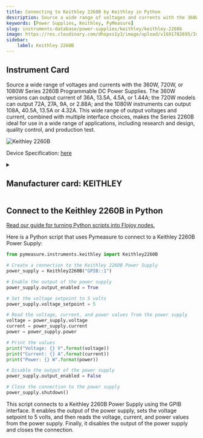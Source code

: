 ```yaml
---
title: Connecting to Keithley 2260B by Keithley in Python
description: Source a wide range of voltages and currents with the 360W, 720W, or 1080W Series 2260B Programmable DC Power Supplies. The 360W versions can output current of 36A, 13.5A, 4.5A, or 1.44A; the 720W models can output 72A, 27A, 9A, or 2.88A; and the 1080W instruments can output 108A, 40.5A, 13.5A or 4.32A. This wide range of output voltages and current, combined with multiple interface choices, makes the Series 2260B ideal for use in a wide range of applications, including research and design, quality control, and production test.
keywords: [Power Supplies, Keithley, PyMeasure] 
slug: instruments-database/power-supplies/keithley/keithley-2260b 
image: https://res.cloudinary.com/dhopxs1y3/image/upload/v1691782695/Instruments/Power%20Supplies/Keithley-2260B/Keithley-2260B.webp
sidebar:
    label: Keithley 2260B 
---
```



## Instrument Card

Source a wide range of voltages and currents with the 360W, 720W, or 1080W Series 2260B Programmable DC Power Supplies. The 360W versions can output current of 36A, 13.5A, 4.5A, or 1.44A; the 720W models can output 72A, 27A, 9A, or 2.88A; and the 1080W instruments can output 108A, 40.5A, 13.5A or 4.32A. This wide range of output voltages and current, combined with multiple interface choices, makes the Series 2260B ideal for use in a wide range of applications, including research and design, quality control, and production test.

![Keithley 2260B](https://res.cloudinary.com/dhopxs1y3/image/upload/v1691782695/Instruments/Power%20Supplies/Keithley-2260B/Keithley-2260B.webp)

Device Specification: [here](https://download.tek.com/datasheet/1KW-73968-1_2260B_Programmable_DC_Power_Supplies_Datasheet_102122.pdf)

<details style={{ marginTop: "15px"}}>
<summary><h2 style={{display:'inline'}}>Manufacturer card: KEITHLEY</h2></summary>

![KEITHLEY](https://res.cloudinary.com/dhopxs1y3/image/upload/v1692806202/Instruments/Vendor%20Logos/Keithley.png)

Keithley Instruments is a measurement and instrument company headquartered in Solon, Ohio, that develops, manufactures, markets, and sells data acquisition products, as well as complete systems for high-volume production and assembly testing.

- Headquarters: Cleveland, Ohio, United States
- Yearly Revenue (millions, USD): 110.6
- Vendor Website: [here](https://www.tek.com/en)

</details>


<FeaturedInstrumentVideo category="POWER_SUPPLIES" />

## Connect to the Keithley 2260B in Python

[Read our guide for turning Python scripts into Flojoy nodes.](https://docs.flojoy.ai/contribution/blocks/custom-flojoy-block/)



<Tabs>
<TabItem value="Flojoy" label="Flojoy" className="flojoy-instrument-tabs">

<SectionsCard category="POWER_SUPPLIES" manufacturer="Keithley"></SectionsCard>

</TabItem>
<TabItem value="PyMeasure" label="PyMeasure">

Here is a Python script that uses Pymeasure to connect to a Keithley 2260B Power Supply:

```python
from pymeasure.instruments.keithley import Keithley2260B

# Create a connection to the Keithley 2260B Power Supply
power_supply = Keithley2260B("GPIB::1")

# Enable the output of the power supply
power_supply.output_enabled = True

# Set the voltage setpoint to 5 volts
power_supply.voltage_setpoint = 5

# Read the voltage, current, and power values from the power supply
voltage = power_supply.voltage
current = power_supply.current
power = power_supply.power

# Print the values
print("Voltage: {} V".format(voltage))
print("Current: {} A".format(current))
print("Power: {} W".format(power))

# Disable the output of the power supply
power_supply.output_enabled = False

# Close the connection to the power supply
power_supply.shutdown()
```

This script connects to a Keithley 2260B Power Supply using the GPIB interface. It enables the output of the power supply, sets the voltage setpoint to 5 volts, and then reads the voltage, current, and power values from the power supply. Finally, it disables the output of the power supply and closes the connection.

</TabItem>
</Tabs>